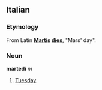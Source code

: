 ==Italian==
===Etymology===
From Latin '''[[Mars|Martis]] [[dies]]''', "Mars' day".

===Noun===
'''martedì''' ''m''

#[[Tuesday]]